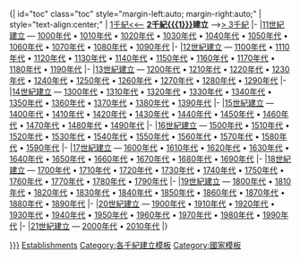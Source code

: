 <includeonly>{| id="toc" class="toc" style="margin-left:auto; margin-right:auto;"
| style="text-align:center;" | [[:category:1千紀{{{1}}}建立|1千紀<<]]–  '''[[2千紀]][[{{{1}}}]]建立''' –[[:category:3千紀{{{1}}}建立|>> 3千紀]]
|-
|[[:Category:11世紀{{{1}}}建立|11世紀{{{1}}}建立]] &mdash; [[:Category:1000年代{{{1}}}建立|1000年代]] • [[:Category:1010年代{{{1}}}建立|1010年代]] • [[:Category:1020年代{{{1}}}建立|1020年代]] • [[:Category:1030年代{{{1}}}建立|1030年代]] • [[:Category:1040年代{{{1}}}建立|1040年代]] • [[:Category:1050年代{{{1}}}建立|1050年代]] • [[:Category:1060年代{{{1}}}建立|1060年代]] • [[:Category:1070年代{{{1}}}建立|1070年代]] • [[:Category:1080年代{{{1}}}建立|1080年代]] • [[:Category:1090年代{{{1}}}建立|1090年代]]
|-
|[[:Category:12世紀{{{1}}}建立|12世紀{{{1}}}建立]] &mdash; [[:Category:1100年代{{{1}}}建立|1100年代]] • [[:Category:1110年代{{{1}}}建立|1110年代]] • [[:Category:1120年代{{{1}}}建立|1120年代]] • [[:Category:1130年代{{{1}}}建立|1130年代]] • [[:Category:1140年代{{{1}}}建立|1140年代]] • [[:Category:1150年代{{{1}}}建立|1150年代]] • [[:Category:1160年代{{{1}}}建立|1160年代]] • [[:Category:1170年代{{{1}}}建立|1170年代]] • [[:Category:1180年代{{{1}}}建立|1180年代]] • [[:Category:1190年代{{{1}}}建立|1190年代]]
|-
|[[:Category:13世紀{{{1}}}建立|13世紀{{{1}}}建立]] &mdash; [[:Category:1200年代{{{1}}}建立|1200年代]] • [[:Category:1210年代{{{1}}}建立|1210年代]] • [[:Category:1220年代{{{1}}}建立|1220年代]] • [[:Category:1230年代{{{1}}}建立|1230年代]] • [[:Category:1240年代{{{1}}}建立|1240年代]] • [[:Category:1250年代{{{1}}}建立|1250年代]] • [[:Category:1260年代{{{1}}}建立|1260年代]] • [[:Category:1270年代{{{1}}}建立|1270年代]] • [[:Category:1280年代{{{1}}}建立|1280年代]] • [[:Category:1290年代{{{1}}}建立|1290年代]]
|-
|[[:Category:14世紀{{{1}}}建立|14世紀{{{1}}}建立]] &mdash; [[:Category:1300年代{{{1}}}建立|1300年代]] • [[:Category:1310年代{{{1}}}建立|1310年代]] • [[:Category:1320年代{{{1}}}建立|1320年代]] • [[:Category:1330年代{{{1}}}建立|1330年代]] • [[:Category:1340年代{{{1}}}建立|1340年代]] • [[:Category:1350年代{{{1}}}建立|1350年代]] • [[:Category:1360年代{{{1}}}建立|1360年代]] • [[:Category:1370年代{{{1}}}建立|1370年代]] • [[:Category:1380年代{{{1}}}建立|1380年代]] • [[:Category:1390年代{{{1}}}建立|1390年代]]
|-
|[[:Category:15世紀{{{1}}}建立|15世紀{{{1}}}建立]] &mdash; [[:Category:1400年代{{{1}}}建立|1400年代]] • [[:Category:1410年代{{{1}}}建立|1410年代]] • [[:Category:1420年代{{{1}}}建立|1420年代]] • [[:Category:1430年代{{{1}}}建立|1430年代]] • [[:Category:1440年代{{{1}}}建立|1440年代]] • [[:Category:1450年代{{{1}}}建立|1450年代]] • [[:Category:1460年代{{{1}}}建立|1460年代]] • [[:Category:1470年代{{{1}}}建立|1470年代]] • [[:Category:1480年代{{{1}}}建立|1480年代]] • [[:Category:1490年代{{{1}}}建立|1490年代]]
|-
|[[:Category:16世紀{{{1}}}建立|16世紀{{{1}}}建立]] &mdash; [[:Category:1500年代{{{1}}}建立|1500年代]] • [[:Category:1510年代{{{1}}}建立|1510年代]] • [[:Category:1520年代{{{1}}}建立|1520年代]] • [[:Category:1530年代{{{1}}}建立|1530年代]] • [[:Category:1540年代{{{1}}}建立|1540年代]] • [[:Category:1550年代{{{1}}}建立|1550年代]] • [[:Category:1560年代{{{1}}}建立|1560年代]] • [[:Category:1570年代{{{1}}}建立|1570年代]] • [[:Category:1580年代{{{1}}}建立|1580年代]] • [[:Category:1590年代{{{1}}}建立|1590年代]]
|-
|[[:Category:17世紀{{{1}}}建立|17世紀{{{1}}}建立]] &mdash; [[:Category:1600年代{{{1}}}建立|1600年代]] • [[:Category:1610年代{{{1}}}建立|1610年代]] • [[:Category:1620年代{{{1}}}建立|1620年代]] • [[:Category:1630年代{{{1}}}建立|1630年代]] • [[:Category:1640年代{{{1}}}建立|1640年代]] • [[:Category:1650年代{{{1}}}建立|1650年代]] • [[:Category:1660年代{{{1}}}建立|1660年代]] • [[:Category:1670年代{{{1}}}建立|1670年代]] • [[:Category:1680年代{{{1}}}建立|1680年代]] • [[:Category:1690年代{{{1}}}建立|1690年代]]
|-
|[[:Category:18世紀{{{1}}}建立|18世紀{{{1}}}建立]] &mdash; [[:Category:1700年代{{{1}}}建立|1700年代]] • [[:Category:1710年代{{{1}}}建立|1710年代]] • [[:Category:1720年代{{{1}}}建立|1720年代]] • [[:Category:1730年代{{{1}}}建立|1730年代]] • [[:Category:1740年代{{{1}}}建立|1740年代]] • [[:Category:1750年代{{{1}}}建立|1750年代]] • [[:Category:1760年代{{{1}}}建立|1760年代]] • [[:Category:1770年代{{{1}}}建立|1770年代]] • [[:Category:1780年代{{{1}}}建立|1780年代]] • [[:Category:1790年代{{{1}}}建立|1790年代]]
|-
|[[:Category:19世紀{{{1}}}建立|19世紀{{{1}}}建立]] &mdash; [[:Category:1800年代{{{1}}}建立|1800年代]] • [[:Category:1810年代{{{1}}}建立|1810年代]] • [[:Category:1820年代{{{1}}}建立|1820年代]] • [[:Category:1830年代{{{1}}}建立|1830年代]] • [[:Category:1840年代{{{1}}}建立|1840年代]] • [[:Category:1850年代{{{1}}}建立|1850年代]] • [[:Category:1860年代{{{1}}}建立|1860年代]] • [[:Category:1870年代{{{1}}}建立|1870年代]] • [[:Category:1880年代{{{1}}}建立|1880年代]] • [[:Category:1890年代{{{1}}}建立|1890年代]]
|-
|[[:Category:20世紀{{{1}}}建立|20世紀{{{1}}}建立]] &mdash; [[:Category:1900年代{{{1}}}建立|1900年代]] • [[:Category:1910年代{{{1}}}建立|1910年代]] • [[:Category:1920年代{{{1}}}建立|1920年代]] • [[:Category:1930年代{{{1}}}建立|1930年代]] • [[:Category:1940年代{{{1}}}建立|1940年代]] • [[:Category:1950年代{{{1}}}建立|1950年代]] • [[:Category:1960年代{{{1}}}建立|1960年代]] • [[:Category:1970年代{{{1}}}建立|1970年代]] • [[:Category:1980年代{{{1}}}建立|1980年代]] • [[:Category:1990年代{{{1}}}建立|1990年代]]
|-
|[[:Category:21世紀{{{1}}}建立|21世紀{{{1}}}建立]] &mdash; [[:Category:2000年代{{{1}}}建立|2000年代]] • [[:Category:2010年代{{{1}}}建立|2010年代]]
|}
[[Category:2千紀各國建立|{{{2|{{{1}}}}}}]]
[[Category:2千紀{{{1}}}|Establishments]]
</includeonly><noinclude>
{{documentation}}
[[Category:各千紀建立模板]]
[[Category:國家模板]]
</noinclude>